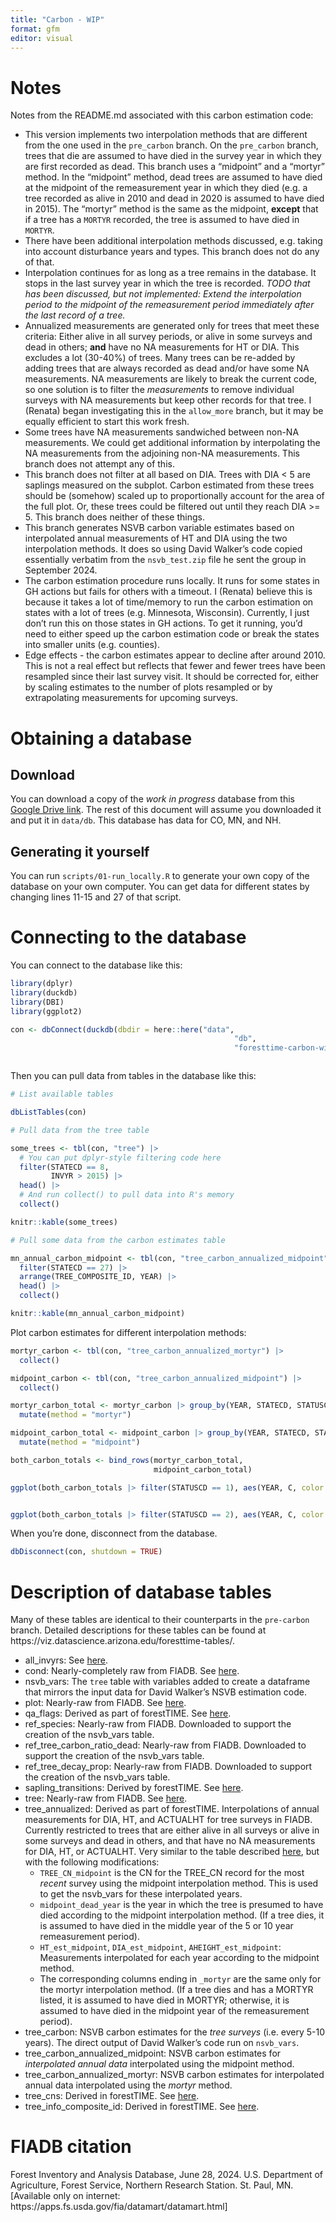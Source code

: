 ```yaml
---
title: "Carbon - WIP"
format: gfm
editor: visual
---
```


# Notes

Notes from the README.md associated with this carbon estimation code:

-   This version implements two interpolation methods that are different from the one used in the `pre_carbon` branch. On the `pre_carbon` branch, trees that die are assumed to have died in the survey year in which they are first recorded as dead. This branch uses a "midpoint" and a "mortyr" method. In the "midpoint" method, dead trees are assumed to have died at the midpoint of the remeasurement year in which they died (e.g. a tree recorded as alive in 2010 and dead in 2020 is assumed to have died in 2015). The "mortyr" method is the same as the midpoint, **except** that if a tree has a `MORTYR` recorded, the tree is assumed to have died in `MORTYR`.
-   There have been additional interpolation methods discussed, e.g. taking into account disturbance years and types. This branch does not do any of that.
-   Interpolation continues for as long as a tree remains in the database. It stops in the last survey year in which the tree is recorded. *TODO that has been discussed, but not implemented: Extend the interpolation period to the midpoint of the remeasurement period immediately after the last record of a tree.*
-   Annualized measurements are generated only for trees that meet these criteria: Either alive in all survey periods, or alive in some surveys and dead in others; **and** have no NA measurements for HT or DIA. This excludes a lot (30-40%) of trees. Many trees can be re-added by adding trees that are always recorded as dead and/or have some NA measurements. NA measurements are likely to break the current code, so one solution is to filter the *measurements* to remove individual surveys with NA measurements but keep other records for that tree. I (Renata) began investigating this in the `allow_more` branch, but it may be equally efficient to start this work fresh.
-   Some trees have NA measurements sandwiched between non-NA measurements. We could get additional information by interpolating the NA measurements from the adjoining non-NA measurements. This branch does not attempt any of this.
-   This branch does not filter at all based on DIA. Trees with DIA \< 5 are saplings measured on the subplot. Carbon estimated from these trees should be (somehow) scaled up to proportionally account for the area of the full plot. Or, these trees could be filtered out until they reach DIA \>= 5. This branch does neither of these things.
-   This branch generates NSVB carbon variable estimates based on interpolated annual measurements of HT and DIA using the two interpolation methods. It does so using David Walker's code copied essentially verbatim from the `nsvb_test.zip` file he sent the group in September 2024.
-   The carbon estimation procedure runs locally. It runs for some states in GH actions but fails for others with a timeout. I (Renata) believe this is because it takes a lot of time/memory to run the carbon estimation on states with a lot of trees (e.g. Minnesota, Wisconsin). Currently, I just don't run this on those states in GH actions. To get it running, you'd need to either speed up the carbon estimation code or break the states into smaller units (e.g. counties).
-   Edge effects - the carbon estimates appear to decline after around 2010. This is not a real effect but reflects that fewer and fewer trees have been resampled since their last survey visit. It should be corrected for, either by scaling estimates to the number of plots resampled or by extrapolating measurements for upcoming surveys.

# Obtaining a database

## Download

You can download a copy of the *work in progress* database from this [Google Drive link](https://drive.google.com/file/d/1Ndn63S4ZWDvttZMcXUj8Wx8ziqCCClIf/view?usp=sharing).
The rest of this document will assume you downloaded it and put it in `data/db`.
This database has data for CO, MN, and NH.

## Generating it yourself

You can run `scripts/01-run_locally.R` to generate your own copy of the database on your own computer.
You can get data for different states by changing lines 11-15 and 27 of that script.

# Connecting to the database

You can connect to the database like this:

```r
library(dplyr)
library(duckdb)
library(DBI)
library(ggplot2)

con <- dbConnect(duckdb(dbdir = here::here("data",
                                                  "db",
                                                  "foresttime-carbon-wip.duckdb")))



```

Then you can pull data from tables in the database like this:

```r

# List available tables

dbListTables(con)

# Pull data from the tree table

some_trees <- tbl(con, "tree") |>
  # You can put dplyr-style filtering code here
  filter(STATECD == 8,
         INVYR > 2015) |>
  head() |>
  # And run collect() to pull data into R's memory
  collect()

knitr::kable(some_trees)

# Pull some data from the carbon estimates table

mn_annual_carbon_midpoint <- tbl(con, "tree_carbon_annualized_midpoint") |>
  filter(STATECD == 27) |>
  arrange(TREE_COMPOSITE_ID, YEAR) |>
  head() |>
  collect()

knitr::kable(mn_annual_carbon_midpoint)

```

Plot carbon estimates for different interpolation methods:

```r

mortyr_carbon <- tbl(con, "tree_carbon_annualized_mortyr") |>
  collect()

midpoint_carbon <- tbl(con, "tree_carbon_annualized_midpoint") |>
  collect()

mortyr_carbon_total <- mortyr_carbon |> group_by(YEAR, STATECD, STATUSCD) |> summarize(C = sum(CARBON, na.rm = T)) |> ungroup()  |> 
  mutate(method = "mortyr")

midpoint_carbon_total <- midpoint_carbon |> group_by(YEAR, STATECD, STATUSCD) |> summarize(C = sum(CARBON, na.rm = T)) |> ungroup() |> 
  mutate(method = "midpoint")

both_carbon_totals <- bind_rows(mortyr_carbon_total,
                                midpoint_carbon_total)

ggplot(both_carbon_totals |> filter(STATUSCD == 1), aes(YEAR, C, color = method)) + geom_line() + facet_wrap(vars(STATECD), ncol = 1) + theme_bw() + ggtitle("Live C")


ggplot(both_carbon_totals |> filter(STATUSCD == 2), aes(YEAR, C, color = method)) + geom_line() + facet_wrap(vars(STATECD), ncol = 1) + theme_bw() + ggtitle("Dead C")

```

When you're done, disconnect from the database.

```r

dbDisconnect(con, shutdown = TRUE)

```

# Description of database tables

Many of these tables are identical to their counterparts in the `pre-carbon` branch.
Detailed descriptions for these tables can be found at https://viz.datascience.arizona.edu/foresttime-tables/.

-   all_invyrs: See [here](https://viz.datascience.arizona.edu/foresttime-tables/table_descriptions.html#all_invyrs-table).
-   cond: Nearly-completely raw from FIADB. See [here](https://viz.datascience.arizona.edu/foresttime-tables/table_descriptions.html#cond-table).
-   nsvb_vars: The `tree` table with variables added to create a dataframe that mirrors the input data for David Walker's NSVB estimation code.
-   plot: Nearly-raw from FIADB. See [here](https://viz.datascience.arizona.edu/foresttime-tables/table_descriptions.html#plot-table).
-   qa_flags: Derived as part of forestTIME. See [here](https://viz.datascience.arizona.edu/foresttime-tables/table_descriptions.html#qa_flags-table).
-   ref_species: Nearly-raw from FIADB. Downloaded to support the creation of the nsvb_vars table.
-   ref_tree_carbon_ratio_dead: Nearly-raw from FIADB. Downloaded to support the creation of the nsvb_vars table.
-   ref_tree_decay_prop: Nearly-raw from FIADB. Downloaded to support the creation of the nsvb_vars table.
-   sapling_transitions: Derived by forestTIME. See [here](https://viz.datascience.arizona.edu/foresttime-tables/table_descriptions.html#sapling_transitions-table).
-   tree: Nearly-raw from FIADB. See [here](https://viz.datascience.arizona.edu/foresttime-tables/table_descriptions.html#tree-table).
-   tree_annualized: Derived as part of forestTIME. Interpolations of annual measurements for DIA, HT, and ACTUALHT for tree surveys in FIADB. Currently restricted to trees that are either alive in all surveys or alive in some surveys and dead in others, and that have no NA measurements for DIA, HT, or ACTUALHT. Very similar to the table described [here](https://viz.datascience.arizona.edu/foresttime-tables/table_descriptions.html#tree_annualized-table), but with the following modifications:
    -   `TREE_CN_midpoint` is the CN for the TREE_CN record for the most *recent* survey using the midpoint interpolation method. This is used to get the nsvb_vars for these interpolated years.
    -   `midpoint_dead_year` is the year in which the tree is presumed to have died according to the midpoint interpolation method. (If a tree dies, it is assumed to have died in the middle year of the 5 or 10 year remeasurement period).
    -   `HT_est_midpoint`, `DIA_est_midpoint`, `AHEIGHT_est_midpoint`: Measurements interpolated for each year according to the midpoint method.
    -   The corresponding columns ending in `_mortyr` are the same only for the mortyr interpolation method. (If a tree dies and has a MORTYR listed, it is assumed to have died in MORTYR; otherwise, it is assumed to have died in the midpoint year of the remeasurement period).
-   tree_carbon: NSVB carbon estimates for the *tree surveys* (i.e. every 5-10 years). The direct output of David Walker's code run on `nsvb_vars`.
-   tree_carbon_annualized_midpoint: NSVB carbon estimates for *interpolated annual data* interpolated using the midpoint method.
-   tree_carbon_annualized_mortyr: NSVB carbon estimates for interpolated annual data interpolated using the *mortyr* method.
-   tree_cns: Derived in forestTIME. See [here](https://viz.datascience.arizona.edu/foresttime-tables/table_descriptions.html#tree_cns-table).
-   tree_info_composite_id: Derived in forestTIME. See [here](https://viz.datascience.arizona.edu/foresttime-tables/table_descriptions.html#tree_info_composite_id-table).

# FIADB citation

Forest Inventory and Analysis Database, June 28, 2024.
U.S.
Department of Agriculture, Forest Service, Northern Research Station.
St. Paul, MN.
\[Available only on internet: https://apps.fs.usda.gov/fia/datamart/datamart.html\]
